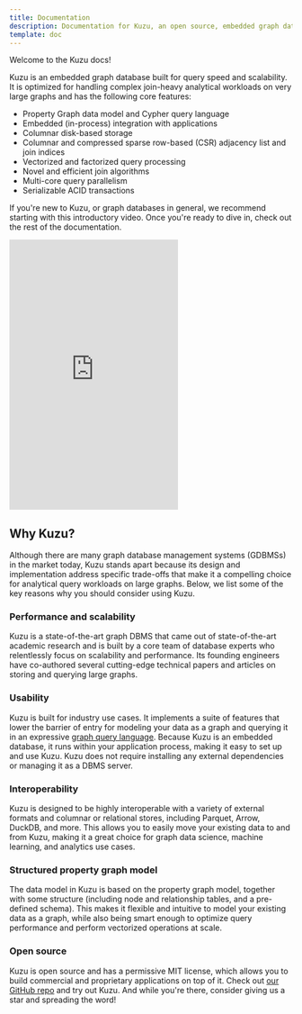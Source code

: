 ```yaml
---
title: Documentation
description: Documentation for Kuzu, an open source, embedded graph database that supports
template: doc
---
```


Welcome to the Kuzu docs!

Kuzu is an embedded graph database built for query speed and scalability. It is optimized for
handling complex join-heavy analytical workloads on very large graphs and has the following core features:

- Property Graph data model and Cypher query language
- Embedded (in-process) integration with applications
- Columnar disk-based storage
- Columnar and compressed sparse row-based (CSR) adjacency list and join indices
- Vectorized and factorized query processing
- Novel and efficient join algorithms
- Multi-core query parallelism
- Serializable ACID transactions

If you're new to Kuzu, or graph databases in general, we recommend starting with this
introductory video. Once you're ready to dive in, check out the rest of the documentation.

<div class="video-container">
  <iframe
    height="480"
    src="https://www.youtube.com/embed/BksVyv5864k?si=DOBmVy_1-Ng2c5Lq"
    title="YouTube video player" frameborder="0"
    allowfullscreen
    >
  </iframe>
</div>

## Why Kuzu?

Although there are many graph database management systems (GDBMSs) in the market today,
Kuzu stands apart because its design and implementation address specific trade-offs that
make it a compelling choice for analytical query workloads on large graphs.
Below, we list some of the key reasons why you should consider using Kuzu.

### Performance and scalability

Kuzu is a state-of-the-art graph DBMS that came out of state-of-the-art academic research and is built by a
core team of database experts who relentlessly focus on scalability and performance.
Its founding engineers have co-authored several cutting-edge technical papers and articles on storing
and querying large graphs.

### Usability

Kuzu is built for industry use cases. It implements a suite of features that lower the barrier of entry
for modeling your data as a graph and querying it in an expressive [graph query language](https://github.com/opencypher/openCypher).
Because Kuzu is an embedded database, it runs within your application process, making it easy to set up and use Kuzu.
Kuzu does not require installing any external dependencies or managing it as a DBMS server.

### Interoperability

Kuzu is designed to be highly interoperable with a variety of external formats and columnar or relational stores,
including Parquet, Arrow, DuckDB, and more. This allows you to easily move your existing data to and from Kuzu,
making it a great choice for graph data science, machine learning, and analytics use cases.

### Structured property graph model

The data model in Kuzu is based on the property graph model, together with some structure (including
node and relationship tables, and a pre-defined schema). This makes it flexible and intuitive to model your existing
data as a graph, while also being smart enough to optimize query performance and perform vectorized
operations at scale.

### Open source

Kuzu is open source and has a permissive MIT license, which allows you to build commercial and proprietary
applications on top of it. Check out [our GitHub repo](https://github.com/kuzudb/kuzu) and try out Kuzu.
And while you're there, consider giving us a star and spreading the word!
